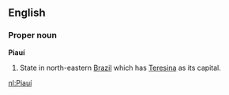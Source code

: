 ==English==

===Proper noun===
'''Piauí'''

#State in north-eastern [[Brazil]] which has [[Teresina]] as its capital.

[[nl:Piauí]]